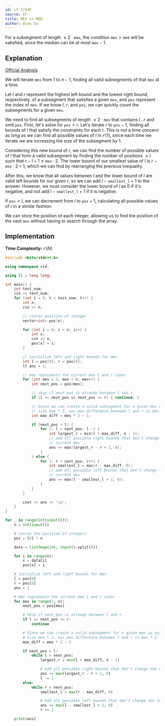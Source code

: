 ```yaml
---
id: cf-1744F
source: CF
title: MEX vs MED
author: Alex Du
---
```


<Spoiler title="Hint">

For a subsegment of length $\leq 2 \cdot \texttt{mex}$, the condition $\texttt{mex} > \texttt{med}$ will be satisfied, since the median can be at most $\texttt{mex}-1$.

</Spoiler>

<Spoiler title="Solution">

## Explanation

[Official Analysis](https://codeforces.com/blog/entry/108101)

We will iterate $\texttt{mex}$ from $1$ to $n-1$, finding all valid subsegments of that $\texttt{mex}$ at a time.

Let $l$ and $r$ represent the highest left bound and the lowest right bound, respectively, of a subsegment that satisfies a given $\texttt{mex}$, and $\texttt{pos}$ represent the index of $\texttt{mex}$. If we know $l$, $r$, and $\texttt{pos}$, we can quickly count the subsegments for a given $\texttt{mex}$.

We need to find all subsegments of length $\leq 2 \cdot \texttt{mex}$ that contains $l \ldots r$ and omit $\texttt{pos}$. First, let's solve for $\texttt{pos}>r$. Let's iterate $r$ to $\texttt{pos}-1$, finding all bounds of $l$ that satisfy the constraints for each $r$. This is not a time concern as long as we can find all possible values of $l$ in $\mathcal{O}(1)$, since each time we iterate we are increasing the size of the subsegment by $1$.

Considering this new bound of $r$, we can find the number of possible values of $l$ that form a valid subsegment by finding the number of positions $\leq l$ such that $r-l+1 \leq \texttt{mex} \cdot 2$. The lower
bound of our smallest value of $l$ is $r-\texttt{mex} \cdot 2 + 1$, which we can find by rearranging the previous inequality.

After this, we know that all values between $l$ and the lower bound of $l$ are valid left bounds for our given $r$, so we can add $l-\texttt{smallest\_l} + 1$ to the answer. However, we must consider the lower bound of $l$ as $0$ if it's negative, and not add $l-\texttt{smallest\_l} + 1$ if it is negative.

If $\texttt{pos} < l$, we can decrement from $l$ to $\texttt{pos}+1$, calculating all possible values of $r$ in a similar fashion.

We can store the position of each integer, allowing us to find the position of the next $\texttt{mex}$ without having to search through the array.

## Implementation

**Time Complexity:** $\mathcal{O}(N)$

<LanguageSection>
<CPPSection>

```cpp
#include <bits/stdc++.h>

using namespace std;

using ll = long long;

int main() {
	int test_num;
	cin >> test_num;
	for (int t = 0; t < test_num; t++) {
		int n;
		cin >> n;

		// stores position of integer
		vector<int> pos(n);

		for (int i = 0; i < n; i++) {
			int x;
			cin >> x;
			pos[x] = i;
		}

		// initialize left and right bounds for mex
		int l = pos[0], r = pos[0];
		ll ans = 1;

		// mex represents the current mex l and r cover
		for (int mex = 1; mex < n; mex++) {
			int next_pos = pos[mex];

			// skip if next_pos is already between l and r
			if (l <= next_pos && next_pos <= r) { continue; }

			// Since we can create a valid subsegment for a given mex up until
			// size mex * 2, our max difference between l and r is mex * 2 - 1.
			int max_diff = mex * 2 - 1;

			if (next_pos < l) {
				for (; l > next_pos; l--) {
					int largest_r = min(l + max_diff, n - 1);
					// add all possible right bounds that don't change the
					// current mex
					ans += max(largest_r - r + 1, 0);
				}
			} else {
				for (; r < next_pos; r++) {
					int smallest_l = max(r - max_diff, 0);
					// add all possible left bounds that don't change the
					// current mex
					ans += max(l - smallest_l + 1, 0);
				}
			}
		}

		cout << ans << '\n';
	}
}
```

</CPPSection>
<PySection>

```py
for _ in range(int(input())):
	n = int(input())

	# stores the position of integers
	pos = [0] * n

	data = list(map(int, input().split()))

	for i in range(n):
		x = data[i]
		pos[x] = i

	# initialize left and right bounds for mex
	l = pos[0]
	r = pos[0]
	ans = 1

	# mex represents the current mex l and r cover
	for mex in range(1, n):
		next_pos = pos[mex]

		# Skip if next_pos is already between l and r
		if l <= next_pos <= r:
			continue

		# Since we can create a valid subsegment for a given mex up until
		# size mex * 2, our max difference between l and r is mex * 2 - 1.
		max_diff = mex * 2 - 1

		if next_pos < l:
			while l > next_pos:
				largest_r = min(l + max_diff, n - 1)

				# Add all possible right bounds that don't change the current mex
				ans += max(largest_r - r + 1, 0)
				l -= 1
		else:
			while r < next_pos:
				smallest_l = max(r - max_diff, 0)

				# Add all possible left bounds that don't change the current mex
				ans += max(l - smallest_l + 1, 0)
				r += 1

	print(ans)
```

</PySection>
</LanguageSection>

</Spoiler>
